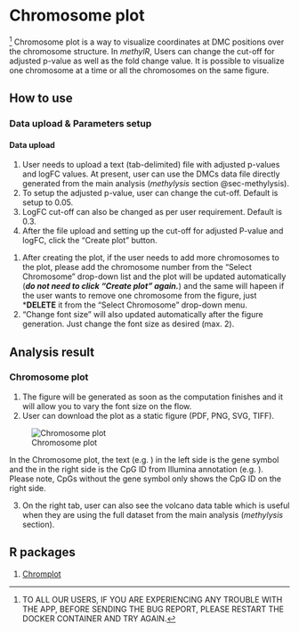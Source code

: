 # Chromosome plot {#sec-chromosome}
^[TO ALL OUR USERS, IF YOU ARE EXPERIENCING ANY TROUBLE WITH THE APP, BEFORE SENDING THE BUG REPORT, PLEASE RESTART THE DOCKER CONTAINER AND TRY AGAIN.]
Chromosome plot is a way to visualize coordinates at DMC positions over the chromosome structure. In *methylR*, Users can change the cut-off for adjusted p-value as well as the fold change value. It is possible to visualize one chromosome at a time or all the chromosomes on the same figure.

## How to use

### Data upload & Parameters setup
#### Data upload
1. User needs to upload a text (tab-delimited) file with adjusted p-values and logFC values. At present, user can use the DMCs data file directly generated from the main analysis (*methylysis* section @sec-methylysis).
2. To setup the adjusted p-value, user can change the cut-off. Default is setup to 0.05.
3. LogFC cut-off can also be changed as per user requirement. Default is 0.3.
4. After the file upload and setting up the cut-off for adjusted P-value and logFC, click the "Create plot" button.

::: {.callout-tip}
1. After creating the plot, if the user needs to add more chromosomes to the plot, please add the chromosome number from the "Select Chromosome" drop-down list and the plot will be updated automatically (***do not need to click "Create plot" again.***) and the same will hapeen if the user wants to remove one chromosome from the figure, just ***DELETE** it from the "Select Chromosome" drop-down menu. 
2. "Change font size" will also updated automatically after the figure generation. Just change the font size as desired (max. 2).
:::

## Analysis result
### Chromosome plot
1. The figure will be generated as soon as the computation finishes and it will allow you to vary the font size on the flow.
2. User can download the plot as a static figure (PDF, PNG, SVG, TIFF). \

![Chromosome plot](_images/chromosome1.png)

::: {.callout-note}
In the Chromosome plot, the \textcolor{blue}{blue} text (e.g. \textcolor{blue}{FAAH}) in the left side is the gene symbol and the \textcolor{orange}{text} in the right side is the CpG ID from Illumina annotation (e.g. \textcolor{orange}{cg20099409}). Please note, CpGs without the gene symbol only shows the CpG ID on the right side.
:::

3. On the right tab, user can also see the volcano data table which is useful when they are using the full dataset from the main analysis (*methylysis* section).

## R packages
1. [Chromplot](https://www.bioconductor.org/packages/release/bioc/vignettes/chromPlot/inst/doc/chromPlot.pdf)